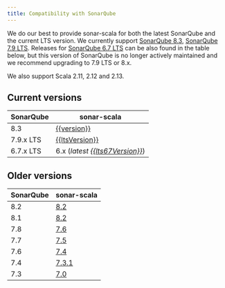 ```yaml
---
title: Compatibility with SonarQube
---
```


We do our best to provide sonar-scala for both the latest SonarQube and the
current LTS version. We currently support
[SonarQube 8.3](https://www.sonarqube.org/sonarqube-8-3),
[SonarQube 7.9 LTS](https://www.sonarqube.org/sonarqube-7-9-lts). Releases for
[SonarQube 6.7 LTS](https://www.sonarqube.org/sonarqube-6-7-lts) can be also
found in the table below, but this version of SonarQube is no longer actively
maintained and we recommend upgrading to 7.9 LTS or 8.x.

We also support Scala 2.11, 2.12 and 2.13.

## Current versions

<!-- Sorry MDX, but markdown tables with mustache just work better for me. -->

| SonarQube | sonar-scala                                                                                          |
| --------- | ---------------------------------------------------------------------------------------------------- |
| 8.3       | [{{version}}](https://github.com/mwz/sonar-scala/releases/tag/v{{version}})                          |
| 7.9.x LTS | [{{ltsVersion}}](https://github.com/mwz/sonar-scala/releases/tag/v{{ltsVersion}})                    |
| 6.7.x LTS | 6.x (_latest [{{lts67Version}}](https://github.com/mwz/sonar-scala/releases/tag/v{{lts67Version}})_) |

## Older versions

| SonarQube | sonar-scala                                                     |
| --------- | --------------------------------------------------------------- |
| 8.2       | [8.2](https://github.com/mwz/sonar-scala/releases/tag/v8.2.0)   |
| 8.1       | [8.2](https://github.com/mwz/sonar-scala/releases/tag/v8.2.0)   |
| 7.8       | [7.6](https://github.com/mwz/sonar-scala/releases/tag/v7.6.0)   |
| 7.7       | [7.5](https://github.com/mwz/sonar-scala/releases/tag/v7.5.0)   |
| 7.6       | [7.4](https://github.com/mwz/sonar-scala/releases/tag/v7.4.0)   |
| 7.4       | [7.3.1](https://github.com/mwz/sonar-scala/releases/tag/v7.3.1) |
| 7.3       | [7.0](https://github.com/mwz/sonar-scala/releases/tag/v7.0.0)   |
